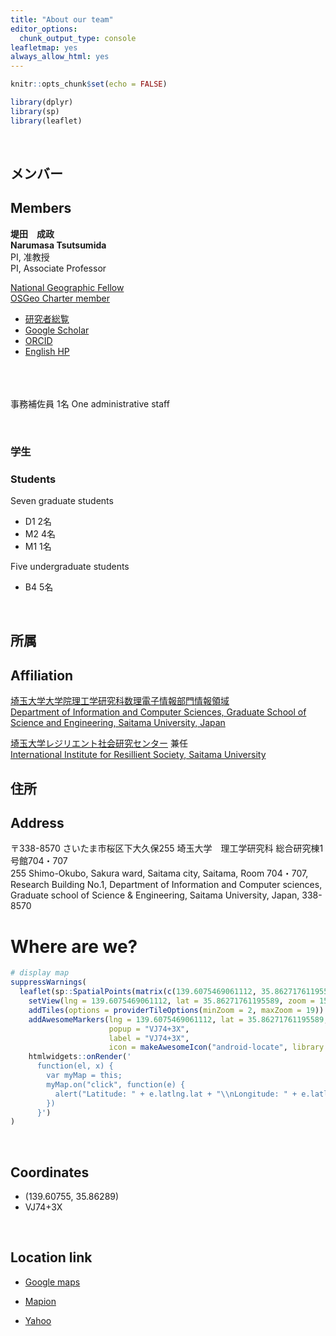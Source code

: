 ```yaml
---
title: "About our team"
editor_options:
  chunk_output_type: console
leafletmap: yes
always_allow_html: yes
---
```


```r
knitr::opts_chunk$set(echo = FALSE)

library(dplyr)
library(sp)
library(leaflet)
```


<br>

## メンバー
##  Members

**堤田　成政**  
**Narumasa Tsutsumida**  
PI, 准教授  
PI, Associate Professor 

[National Geographic Fellow](https://www.nationalgeographic.org/find-explorers/narumasa-tsutsumida)  
[OSGeo Charter member](https://wiki.osgeo.org/wiki/User:Naru)  

- [研究者総覧](https://rdb.eva.saitama-u.ac.jp/search/detail.html?systemId=d61e81f69fb252e1520e17560c007669)
- [Google Scholar](https://scholar.google.co.jp/citations?user=_Hw3vQQAAAAJ)
- [ORCID](https://orcid.org/0000-0002-6333-0301)
- [English HP](https://narutstsmd.wordpress.com)    

　　
<br>
<br>  

事務補佐員 1名
One administrative staff


<br>  

###  学生
### Students
Seven graduate students

- D1  2名 
- M2  4名  
- M1  1名  

Five undergraduate students

- B4  5名



<br>

## 所属
## Affiliation

[埼玉大学大学院理工学研究科数理電子情報部門情報領域](http://www.ics.saitama-u.ac.jp)  
[Department of Information and Computer Sciences, Graduate School of Science and Engineering, Saitama University, Japan](http://www.ics.saitama-u.ac.jp/en/)

[埼玉大学レジリエント社会研究センター](http://iirs.saitama-u.ac.jp/) 兼任  
[International Institute for Resillient Society, Saitama University](http://iirs.saitama-u.ac.jp/en/index.html)
<br>


## 住所
## Address

〒338-8570 さいたま市桜区下大久保255 埼玉大学　理工学研究科 総合研究棟1号館704・707  
255 Shimo-Okubo, Sakura ward, Saitama city, Saitama, Room 704・707, Research Building No.1, Department of Information and Computer sciences, Graduate school of Science & Engineering, Saitama University,  Japan, 338-8570


# Where are we?



```r
# display map
suppressWarnings(
  leaflet(sp::SpatialPoints(matrix(c(139.6075469061112, 35.86271761195589),nrow = 1)) , width = "100%") %>% 
    setView(lng = 139.6075469061112, lat = 35.86271761195589, zoom = 15) %>% 
    addTiles(options = providerTileOptions(minZoom = 2, maxZoom = 19)) %>%
    addAwesomeMarkers(lng = 139.6075469061112, lat = 35.86271761195589, 
                      popup = "VJ74+3X",
                      label = "VJ74+3X",
                      icon = makeAwesomeIcon("android-locate", library = "ion", markerColor = "red"))  %>%
    htmlwidgets::onRender('
      function(el, x) {
        var myMap = this;
        myMap.on("click", function(e) {
          alert("Latitude: " + e.latlng.lat + "\\nLongitude: " + e.latlng.lng)
        })
      }')
)
```

<br>  

## Coordinates
- (139.60755, 35.86289)
- VJ74+3X

<br>

## Location link
- [Google maps](https://goo.gl/maps/n8XZ7kf1R8eR4GHk7)

- [Mapion](https://www.mapion.co.jp/m2/35.86271761195589,139.6075469061112,18)

- [Yahoo](https://yahoo.jp/WqUb6x)

